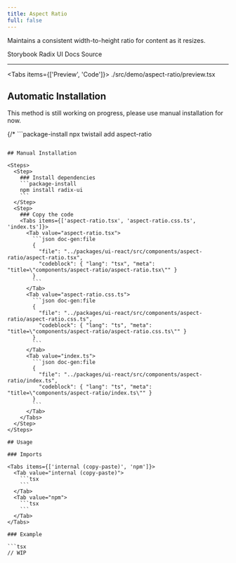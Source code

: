 ```yaml
---
title: Aspect Ratio
full: false
---
```


Maintains a consistent width-to-height ratio for content as it resizes.

<Badges>
  <BadgeLink href="https://storybook.twistail.com/?path=/docs/base-components-aspectratio--default" external>
    Storybook
  </BadgeLink>
  <BadgeLink href="https://www.radix-ui.com/primitives/docs/components/aspect-ratio#api-reference" external>
    Radix UI Docs
  </BadgeLink>
  <BadgeLink href="https://github.com/riipandi/twistail/tree/main/packages/ui-react/src/components/aspect-ratio" external>
    Source
  </BadgeLink>
</Badges>

---


<Tabs items={['Preview', 'Code']}>
  <Tab value="Preview" className="rounded-b-xl flex min-h-44 flex-wrap items-start justify-start gap-4 py-20 not-prose">
    <Demo />
  </Tab>
  <Tab value="Code">
    <include cwd lang="tsx">./src/demo/aspect-ratio/preview.tsx</include>
  </Tab>
</Tabs>

## Automatic Installation

<Callout type='warn'>
  This method is still working on progress, please use manual installation for now.
</Callout>

{/* ```package-install
npx twistail add aspect-ratio
``` */}

## Manual Installation

<Steps>
  <Step>
    ### Install dependencies
    ```package-install
    npm install radix-ui
    ```
  </Step>
  <Step>
    ### Copy the code
    <Tabs items={['aspect-ratio.tsx', 'aspect-ratio.css.ts', 'index.ts']}>
      <Tab value="aspect-ratio.tsx">
        ```json doc-gen:file
        {
          "file": "../packages/ui-react/src/components/aspect-ratio/aspect-ratio.tsx",
          "codeblock": { "lang": "tsx", "meta": "title=\"components/aspect-ratio/aspect-ratio.tsx\"" }
        }
        ```
      </Tab>
      <Tab value="aspect-ratio.css.ts">
        ```json doc-gen:file
        {
          "file": "../packages/ui-react/src/components/aspect-ratio/aspect-ratio.css.ts",
          "codeblock": { "lang": "ts", "meta": "title=\"components/aspect-ratio/aspect-ratio.css.ts\"" }
        }
        ```
      </Tab>
      <Tab value="index.ts">
        ```json doc-gen:file
        {
          "file": "../packages/ui-react/src/components/aspect-ratio/index.ts",
          "codeblock": { "lang": "ts", "meta": "title=\"components/aspect-ratio/index.ts\"" }
        }
        ```
      </Tab>
    </Tabs>
  </Step>
</Steps>

## Usage

### Imports

<Tabs items={['internal (copy-paste)', 'npm']}>
  <Tab value="internal (copy-paste)">
    ```tsx
    ```
  </Tab>
  <Tab value="npm">
    ```tsx
    ```
  </Tab>
</Tabs>

### Example

```tsx
// WIP
```
